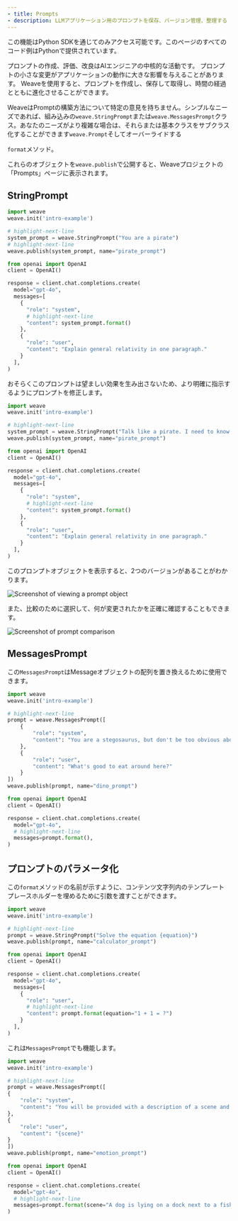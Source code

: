 ```yaml
---
- title: Prompts
- description: LLMアプリケーション用のプロンプトを保存、バージョン管理、整理する
---
```


<Warning>
  この機能はPython SDKを通じてのみアクセス可能です。このページのすべてのコード例はPythonで提供されています。
</Warning>

プロンプトの作成、評価、改良はAIエンジニアの中核的な活動です。
プロンプトの小さな変更がアプリケーションの動作に大きな影響を与えることがあります。
Weaveを使用すると、プロンプトを作成し、保存して取得し、時間の経過とともに進化させることができます。

WeaveはPromptの構築方法について特定の意見を持ちません。シンプルなニーズであれば、組み込みの`weave.StringPrompt`または`weave.MessagesPrompt`クラス。あなたのニーズがより複雑な場合は、それらまたは基本クラスをサブクラス化することができます`weave.Prompt`そしてオーバーライドする

`format`メソッド。

これらのオブジェクトを`weave.publish`で公開すると、Weaveプロジェクトの「Prompts」ページに表示されます。

## StringPrompt

```python
import weave
weave.init('intro-example')

# highlight-next-line
system_prompt = weave.StringPrompt("You are a pirate")
# highlight-next-line
weave.publish(system_prompt, name="pirate_prompt")

from openai import OpenAI
client = OpenAI()

response = client.chat.completions.create(
  model="gpt-4o",
  messages=[
    {
      "role": "system",
      # highlight-next-line
      "content": system_prompt.format()
    },
    {
      "role": "user",
      "content": "Explain general relativity in one paragraph."
    }
  ],
)
```

おそらくこのプロンプトは望ましい効果を生み出さないため、より明確に指示するようにプロンプトを修正します。

```python
import weave
weave.init('intro-example')

# highlight-next-line
system_prompt = weave.StringPrompt("Talk like a pirate. I need to know I'm listening to a pirate.")
weave.publish(system_prompt, name="pirate_prompt")

from openai import OpenAI
client = OpenAI()

response = client.chat.completions.create(
  model="gpt-4o",
  messages=[
    {
      "role": "system",
      # highlight-next-line
      "content": system_prompt.format()
    },
    {
      "role": "user",
      "content": "Explain general relativity in one paragraph."
    }
  ],
)
```

このプロンプトオブジェクトを表示すると、2つのバージョンがあることがわかります。

![Screenshot of viewing a prompt object](imgs/prompt-object.png)

また、比較のために選択して、何が変更されたかを正確に確認することもできます。

![Screenshot of prompt comparison](imgs/prompt-comparison.png)

## MessagesPrompt

この`MessagesPrompt`はMessageオブジェクトの配列を置き換えるために使用できます。

```python
import weave
weave.init('intro-example')

# highlight-next-line
prompt = weave.MessagesPrompt([
    {
        "role": "system",
        "content": "You are a stegosaurus, but don't be too obvious about it."
    },
    {
        "role": "user",
        "content": "What's good to eat around here?"
    }
])
weave.publish(prompt, name="dino_prompt")

from openai import OpenAI
client = OpenAI()

response = client.chat.completions.create(
  model="gpt-4o",
  # highlight-next-line
  messages=prompt.format(),
)
```

## プロンプトのパラメータ化

この`format`メソッドの名前が示すように、コンテンツ文字列内のテンプレートプレースホルダーを埋めるために引数を渡すことができます。

```python
import weave
weave.init('intro-example')

# highlight-next-line
prompt = weave.StringPrompt("Solve the equation {equation}")
weave.publish(prompt, name="calculator_prompt")

from openai import OpenAI
client = OpenAI()

response = client.chat.completions.create(
  model="gpt-4o",
  messages=[
    {
      "role": "user",
      # highlight-next-line
      "content": prompt.format(equation="1 + 1 = ?")
    }
  ],
)
```

これは`MessagesPrompt`でも機能します。

```python
import weave
weave.init('intro-example')

# highlight-next-line
prompt = weave.MessagesPrompt([
{
    "role": "system",
    "content": "You will be provided with a description of a scene and your task is to provide a single word that best describes an associated emotion."
},
{
    "role": "user",
    "content": "{scene}"
}
])
weave.publish(prompt, name="emotion_prompt")

from openai import OpenAI
client = OpenAI()

response = client.chat.completions.create(
  model="gpt-4o",
  # highlight-next-line
  messages=prompt.format(scene="A dog is lying on a dock next to a fisherman."),
)
```
